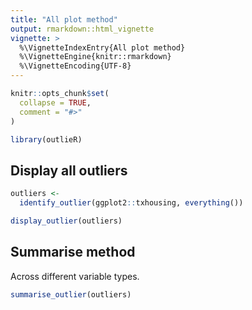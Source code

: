 ```yaml
---
title: "All plot method"
output: rmarkdown::html_vignette
vignette: >
  %\VignetteIndexEntry{All plot method}
  %\VignetteEngine{knitr::rmarkdown}
  %\VignetteEncoding{UTF-8}
---
```


```r
knitr::opts_chunk$set(
  collapse = TRUE,
  comment = "#>"
)
```

```r
library(outlieR)
```

## Display all outliers

```r
outliers <-
  identify_outlier(ggplot2::txhousing, everything())

display_outlier(outliers)
```


## Summarise method
Across different variable types. 

```r
summarise_outlier(outliers)
```

